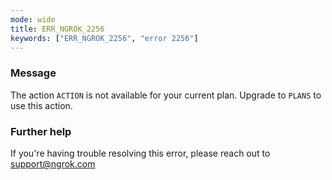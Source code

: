 ```yaml
---
mode: wide
title: ERR_NGROK_2256
keywords: ["ERR_NGROK_2256", "error 2256"]
---
```


### Message

The action `ACTION` is not available for your current plan. Upgrade to `PLANS` to use this action.

### Further help

If you're having trouble resolving this error, please reach out to [support@ngrok.com](mailto:support@ngrok.com?subject=Help%20with%20ERR_NGROK_2256)
